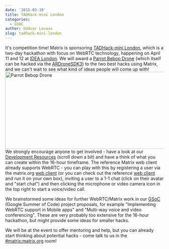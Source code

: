 ```yaml
---
date: '2015-03-19'
title: TADHack-mini London
categories:
  - GSOC
author: Oddvar Lovaas
slug: tadhack-mini-london
---
```


It's competition time! Matrix is sponsoring <a href="http://tadhack.com/2015/tadhack-mini-london/" title="TADHack-mini London">TADHack-mini London</a>, which is a two-day hackathon with focus on WebRTC technology, happening on April 11 and 12 at <a href="http://www.idea-london.co.uk/" title="IDEA London">IDEA London</a>. We will award a <a href="http://www.parrot.com/uk/products/bebop-drone/" title="Parrot Bebop Drone">Parrot Bebop Drone</a> (which itself can be hacked via the <a href="https://github.com/ARDroneSDK3/ARSDKBuildUtils" title="ARDroneSDK3">ARDroneSDK3</a>) to the two best hacks using Matrix, and we can't wait to see what kind of ideas people will come up with!
<img src="http://matrix.org/blog/wp-content/uploads/2015/03/parrot.png" alt="Parrot Bebop Drone" width="552" height="244" class="aligncenter size-full wp-image-482" />
We strongly encourage anyone to get involved - have a look at our <a href="http://tadhack.com/2015/tadhack-mini-london/" title="Development Resources">Development Resources</a> (scroll down a bit) and have a think of what you can create within the 16-hour timeframe. The reference Matrix web client already supports WebRTC - you can play with this by registering a user via the matrix.org <a href="/beta/" title="web client">web client</a> (or you can check out the reference <a href="https://github.com/matrix-org/matrix-angular-sdk" title="web client">web client</a> and run it on your own box), inviting a user to a 1-1 chat (click on their avatar and "start chat") and then clicking the microphone or video camera icon in the top right to start a voice/video call. 

We brainstormed some ideas for further WebRTC/Matrix work in our <a href="https://github.com/matrix-org/GSoC/blob/master/IDEAS.md#implementing-webrtc-support-in-mobile-apps" title="GSoC">GSoC</a> (Google Summer of Code) project proposals, for example "Implementing WebRTC support in Mobile apps" and "Multi-way voice and video conferencing". These are very probably too extensive for the 16-hour hackathon, but might provide some ideas for smaller hacks.

We will be at the event to offer mentoring and help, but you can already start thinking about potential hacks - come talk to us in the <a href="/beta/#/room/#matrix:matrix.org" title="#matrix:matrix.org">#matrix:matrix.org</a> room!